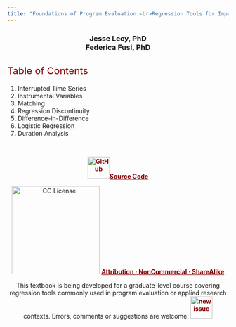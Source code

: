```yaml
---
title: "Foundations of Program Evaluation:<br>Regression Tools for Impact Analysis"
---
```


<div class="title-page">

<center>


<h3>  
Jesse Lecy, PhD <br>
Federica Fusi, PhD <br>
</h3>

</center>


<h2> Table of Contents  </h2>

1. Interrupted Time Series
1. Instrumental Variables
1. Matching
1. Regression Discontinuity
1. Difference-in-Difference
1. Logistic Regression
1. Duration Analysis

<br>

<center>

<a rel="license" href="https://github.com/DS4PS/PROG-EVAL-III">
<img src="https://cdn.freebiesupply.com/logos/large/2x/github-icon-logo-png-transparent.png" alt="GitHub" style="width:50px;">Source Code</a>

<img src="https://raw.githubusercontent.com/DS4PS/ds4ps.github.io/master/assets/img/cc.logo.png" alt="CC License" style="width:200px;">
<a rel="license" href="http://creativecommons.org/licenses/by-nc-sa/4.0/">Attribution · NonCommercial · ShareAlike</a>


This textbook is being developed for a graduate-level course covering regression tools commonly used in program evaluation or applied research contexts. Errors, comments or suggestions are welcome: <a href="https://github.com/DS4PS/PROG-EVAL-III/issues/new">
<img src="https://image.flaticon.com/icons/png/512/813/813419.png" alt="new issue" style="width:50px;"></a>



</center>



</div>






<style>

img {

  margin-top: 0px;
  margin-bottom: 0px;
}

.title-page ul {
font-family: "Century Gothic", CenturyGothic, AppleGothic, sans-serif; 
  font-size: 18px; 
  font-style: normal; 
  font-variant: small-caps; 
  font-weight: 100;
  line-height: 26.4px;
}

.title-page h1 {
  font-family: "Century Gothic", CenturyGothic, AppleGothic, sans-serif;
  color: maroon;
  font-size: 38px;
  padding: 0px;
  margin-top: 70px;
  margin-bottom: 10px;
}

.title-page h2 { 
  font-size: 22px;  
  color: maroon;
  font-weight: normal;
}

.title-page h4 { 
  font-family: "Century Gothic", CenturyGothic, AppleGothic, sans-serif; 
  font-weight: 100;
  font-size: 18px;  
  line-height: 1.1em;
}




a {
  color: maroon;
  font-weight: bold;
} 





</style>  
